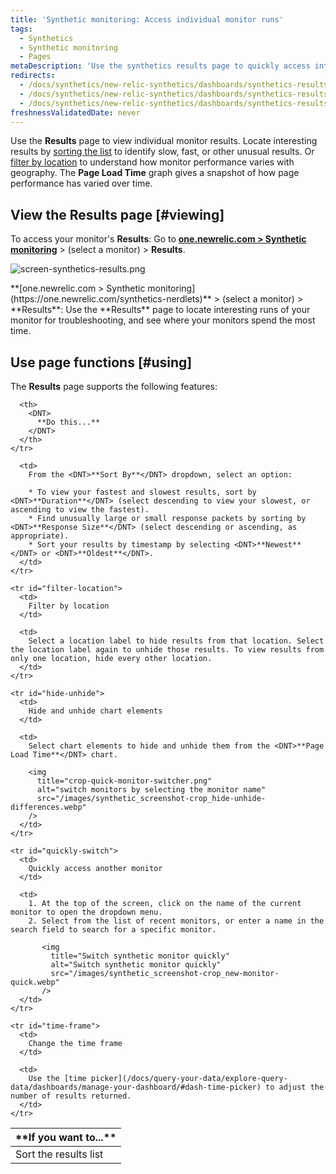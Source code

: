 ```yaml
---
title: 'Synthetic monitoring: Access individual monitor runs'
tags:
  - Synthetics
  - Synthetic monitoring
  - Pages
metaDescription: 'Use the synthetics results page to quickly access interesting monitor results, and to sort your results by location and performance.'
redirects:
  - /docs/synthetics/new-relic-synthetics/dashboards/synthetics-results-dashboard
  - /docs/synthetics/new-relic-synthetics/dashboards/synthetics-results-dashboard-access-individual-monitor-runs
  - /docs/synthetics/new-relic-synthetics/dashboards/synthetics-results-access-individual-monitor-runs
freshnessValidatedDate: never
---
```


Use the <DNT>**Results**</DNT> page to view individual monitor results. Locate interesting results by [sorting the list](#sort-list) to identify slow, fast, or other unusual results. Or [filter by location](#filter-location) to understand how monitor performance varies with geography. The <DNT>**Page Load Time**</DNT> graph gives a snapshot of how page performance has varied over time.

## View the Results page [#viewing]

To access your monitor's <DNT>**Results**</DNT>: Go to <DNT>**[one.newrelic.com > Synthetic monitoring](https://one.newrelic.com/synthetics-nerdlets)**</DNT> > (select a monitor) > <DNT>**Results**</DNT>.

<img
  title="screen-synthetics-results.png"
  alt="screen-synthetics-results.png"
  src="/images/synthetic_screenshot-full_results-page.webp"
/>

<figcaption>
  <DNT>**[one.newrelic.com > Synthetic monitoring](https://one.newrelic.com/synthetics-nerdlets)**</DNT> > (select a monitor) > <DNT>**Results**</DNT>: Use the <DNT>**Results**</DNT> page to locate interesting runs of your monitor for troubleshooting, and see where your monitors spend the most time.
</figcaption>

## Use page functions [#using]

The <DNT>**Results**</DNT> page supports the following features:

<table>
  <thead>
    <tr>
      <th width={200}>
        <DNT>
          **If you want to...**
        </DNT>
      </th>

      <th>
        <DNT>
          **Do this...**
        </DNT>
      </th>
    </tr>
  </thead>

  <tbody>
    <tr id="sort-list">
      <td>
        Sort the results list
      </td>

      <td>
        From the <DNT>**Sort By**</DNT> dropdown, select an option:

        * To view your fastest and slowest results, sort by <DNT>**Duration**</DNT> (select descending to view your slowest, or ascending to view the fastest).
        * Find unusually large or small response packets by sorting by <DNT>**Response Size**</DNT> (select descending or ascending, as appropriate).
        * Sort your results by timestamp by selecting <DNT>**Newest**</DNT> or <DNT>**Oldest**</DNT>.
      </td>
    </tr>

    <tr id="filter-location">
      <td>
        Filter by location
      </td>

      <td>
        Select a location label to hide results from that location. Select the location label again to unhide those results. To view results from only one location, hide every other location.
      </td>
    </tr>

    <tr id="hide-unhide">
      <td>
        Hide and unhide chart elements
      </td>

      <td>
        Select chart elements to hide and unhide them from the <DNT>**Page Load Time**</DNT> chart.

        <img
          title="crop-quick-monitor-switcher.png"
          alt="switch monitors by selecting the monitor name"
          src="/images/synthetic_screenshot-crop_hide-unhide-differences.webp"
        />
      </td>
    </tr>

    <tr id="quickly-switch">
      <td>
        Quickly access another monitor
      </td>

      <td>
        1. At the top of the screen, click on the name of the current monitor to open the dropdown menu.
        2. Select from the list of recent monitors, or enter a name in the search field to search for a specific monitor.

           <img
             title="Switch synthetic monitor quickly"
             alt="Switch synthetic monitor quickly"
             src="/images/synthetic_screenshot-crop_new-monitor-quick.webp"
           />
      </td>
    </tr>

    <tr id="time-frame">
      <td>
        Change the time frame
      </td>

      <td>
        Use the [time picker](/docs/query-your-data/explore-query-data/dashboards/manage-your-dashboard/#dash-time-picker) to adjust the number of results returned.
      </td>
    </tr>
  </tbody>
</table>
